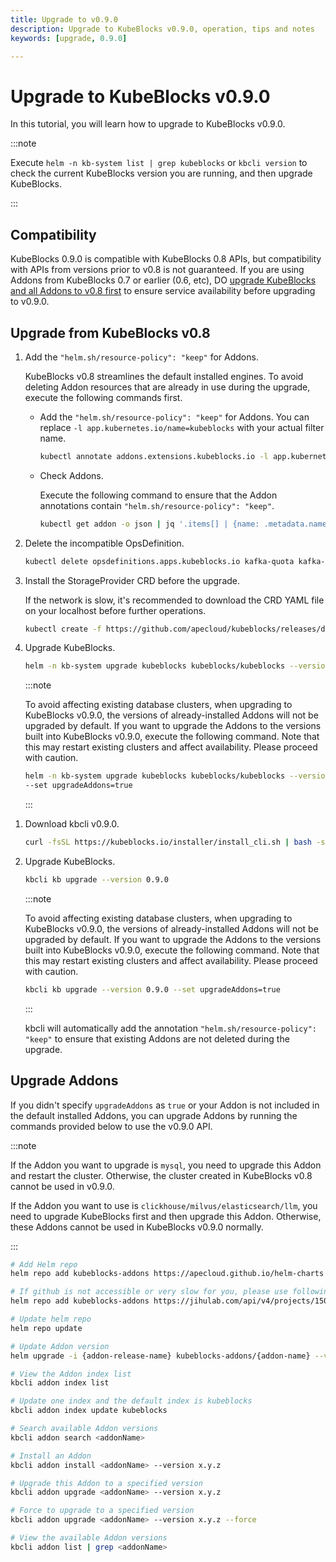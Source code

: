 ```yaml
---
title: Upgrade to v0.9.0
description: Upgrade to KubeBlocks v0.9.0, operation, tips and notes
keywords: [upgrade, 0.9.0]

---
```



# Upgrade to KubeBlocks v0.9.0

In this tutorial, you will learn how to upgrade to KubeBlocks v0.9.0.

:::note

Execute `helm -n kb-system list | grep kubeblocks` or `kbcli version` to check the current KubeBlocks version you are running, and then upgrade KubeBlocks.

:::

## Compatibility

KubeBlocks 0.9.0 is compatible with KubeBlocks 0.8 APIs, but compatibility with APIs from versions prior to v0.8 is not guaranteed. If you are using Addons from KubeBlocks 0.7 or earlier (0.6, etc), DO [upgrade KubeBlocks and all Addons to v0.8 first](../upgrade/upgrade-to-0_8) to ensure service availability before upgrading to v0.9.0.

## Upgrade from KubeBlocks v0.8

<Tabs>

<TabItem value="Helm" label="Helm" default>

1. Add the `"helm.sh/resource-policy": "keep"` for Addons.

    KubeBlocks v0.8 streamlines the default installed engines. To avoid deleting Addon resources that are already in use during the upgrade, execute the following commands first.

    - Add the `"helm.sh/resource-policy": "keep"` for Addons. You can replace `-l app.kubernetes.io/name=kubeblocks` with your actual filter name.

         ```bash
         kubectl annotate addons.extensions.kubeblocks.io -l app.kubernetes.io/name=kubeblocks helm.sh/resource-policy=keep
         ```

    - Check Addons.

         Execute the following command to ensure that the Addon annotations contain `"helm.sh/resource-policy": "keep"`.

         ```bash
         kubectl get addon -o json | jq '.items[] | {name: .metadata.name, annotations: .metadata.annotations}'
         ```

2. Delete the incompatible OpsDefinition.

   ```bash
   kubectl delete opsdefinitions.apps.kubeblocks.io kafka-quota kafka-topic kafka-user-acl switchover
   ```

3. Install the StorageProvider CRD before the upgrade.

    If the network is slow, it's recommended to download the CRD YAML file on your localhost before further operations.

    ```bash
    kubectl create -f https://github.com/apecloud/kubeblocks/releases/download/v0.9.0/dataprotection.kubeblocks.io_storageproviders.yaml
    ```

4. Upgrade KubeBlocks.

    ```bash
    helm -n kb-system upgrade kubeblocks kubeblocks/kubeblocks --version 0.9.0
    ```

    :::note

    To avoid affecting existing database clusters, when upgrading to KubeBlocks v0.9.0, the versions of already-installed Addons will not be upgraded by default. If you want to upgrade the Addons to the versions built into KubeBlocks v0.9.0, execute the following command. Note that this may restart existing clusters and affect availability. Please proceed with caution.

    ```bash
    helm -n kb-system upgrade kubeblocks kubeblocks/kubeblocks --version 0.9.0 \
    --set upgradeAddons=true
    ```

    :::

</TabItem>

<TabItem value="kbcli" label="kbcli">

1. Download kbcli v0.9.0.

    ```bash
    curl -fsSL https://kubeblocks.io/installer/install_cli.sh | bash -s 0.9.0
    ```

2. Upgrade KubeBlocks.

    ```bash
    kbcli kb upgrade --version 0.9.0
    ```

    :::note

    To avoid affecting existing database clusters, when upgrading to KubeBlocks v0.9.0, the versions of already-installed Addons will not be upgraded by default. If you want to upgrade the Addons to the versions built into KubeBlocks v0.9.0, execute the following command. Note that this may restart existing clusters and affect availability. Please proceed with caution.

    ```bash
    kbcli kb upgrade --version 0.9.0 --set upgradeAddons=true
    ```

    :::

    kbcli will automatically add the annotation `"helm.sh/resource-policy": "keep"` to ensure that existing Addons are not deleted during the upgrade.

</TabItem>

</Tabs>

## Upgrade Addons

If you didn't specify `upgradeAddons` as `true` or your Addon is not included in the default installed Addons, you can upgrade Addons by running the commands provided below to use the v0.9.0 API.

:::note

If the Addon you want to upgrade is `mysql`, you need to upgrade this Addon and restart the cluster. Otherwise, the cluster created in KubeBlocks v0.8 cannot be used in v0.9.0.

If the Addon you want to use is `clickhouse/milvus/elasticsearch/llm`, you need to upgrade KubeBlocks first and then upgrade this Addon. Otherwise, these Addons cannot be used in KubeBlocks v0.9.0 normally.

:::

<Tabs>

<TabItem value="Helm" label="Helm" default>

```bash
# Add Helm repo
helm repo add kubeblocks-addons https://apecloud.github.io/helm-charts

# If github is not accessible or very slow for you, please use following repo instead
helm repo add kubeblocks-addons https://jihulab.com/api/v4/projects/150246/packages/helm/stable

# Update helm repo
helm repo update

# Update Addon version
helm upgrade -i {addon-release-name} kubeblocks-addons/{addon-name} --version x.y.z -n kb-system
```

</TabItem>

<TabItem value="kbcli" label="kbcli">

```bash
# View the Addon index list
kbcli addon index list

# Update one index and the default index is kubeblocks
kbcli addon index update kubeblocks

# Search available Addon versions
kbcli addon search <addonName>

# Install an Addon
kbcli addon install <addonName> --version x.y.z

# Upgrade this Addon to a specified version
kbcli addon upgrade <addonName> --version x.y.z

# Force to upgrade to a specified version
kbcli addon upgrade <addonName> --version x.y.z --force

# View the available Addon versions
kbcli addon list | grep <addonName>
```

</TabItem>

</Tabs>
